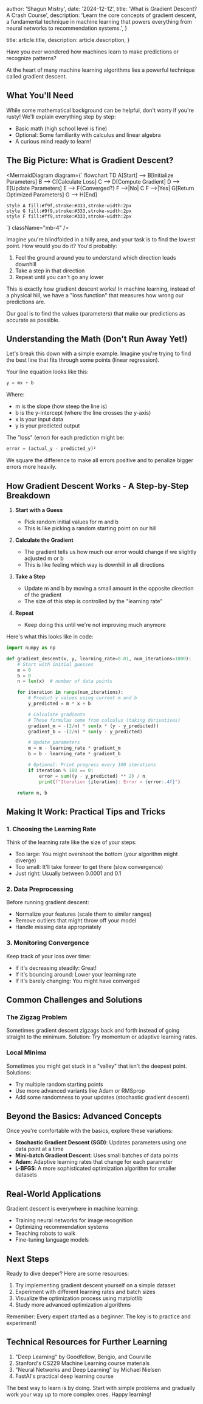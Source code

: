 

  author: 'Shagun Mistry',
  date: '2024-12-12',
  title: 'What is Gradient Descent? A Crash Course',
  description:
    'Learn the core concepts of gradient descent, a fundamental technique in machine learning that powers everything from neural networks to recommendation systems.',
}

  title: article.title,
  description: article.description,
}


Have you ever wondered how machines learn to make predictions or recognize patterns?

At the heart of many machine learning algorithms lies a powerful technique called gradient descent.

## What You'll Need

While some mathematical background can be helpful, don't worry if you're rusty! We'll explain everything step by step:

- Basic math (high school level is fine)
- Optional: Some familiarity with calculus and linear algebra
- A curious mind ready to learn!

## The Big Picture: What is Gradient Descent?

<MermaidDiagram diagram={`
flowchart TD
    A[Start] --> B[Initialize Parameters]
    B --> C[Calculate Loss]
    C --> D[Compute Gradient]
    D --> E[Update Parameters]
    E --> F{Converged?}
    F -->|No| C
    F -->|Yes| G[Return Optimized Parameters]
    G --> H[End]

    style A fill:#f9f,stroke:#333,stroke-width:2px
    style G fill:#9f9,stroke:#333,stroke-width:2px
    style F fill:#ff9,stroke:#333,stroke-width:2px

`}
className="mb-4"
/>

Imagine you're blindfolded in a hilly area, and your task is to find the lowest point. How would you do it? You'd probably:

1. Feel the ground around you to understand which direction leads downhill
2. Take a step in that direction
3. Repeat until you can't go any lower

This is exactly how gradient descent works! In machine learning, instead of a physical hill, we have a "loss function" that measures how wrong our predictions are.

Our goal is to find the values (parameters) that make our predictions as accurate as possible.

## Understanding the Math (Don't Run Away Yet!)

Let's break this down with a simple example. Imagine you're trying to find the best line that fits through some points (linear regression).

Your line equation looks like this:

```python
y = mx + b
```

Where:

- m is the slope (how steep the line is)
- b is the y-intercept (where the line crosses the y-axis)
- x is your input data
- y is your predicted output

The "loss" (error) for each prediction might be:

```python
error = (actual_y - predicted_y)²
```

We square the difference to make all errors positive and to penalize bigger errors more heavily.

## How Gradient Descent Works - A Step-by-Step Breakdown

1. **Start with a Guess**

   - Pick random initial values for m and b
   - This is like picking a random starting point on our hill

2. **Calculate the Gradient**

   - The gradient tells us how much our error would change if we slightly adjusted m or b
   - This is like feeling which way is downhill in all directions

3. **Take a Step**

   - Update m and b by moving a small amount in the opposite direction of the gradient
   - The size of this step is controlled by the "learning rate"

4. **Repeat**
   - Keep doing this until we're not improving much anymore

Here's what this looks like in code:

```python
import numpy as np

def gradient_descent(x, y, learning_rate=0.01, num_iterations=1000):
    # Start with initial guesses
    m = 0
    b = 0
    n = len(x)  # number of data points

    for iteration in range(num_iterations):
        # Predict y values using current m and b
        y_predicted = m * x + b

        # Calculate gradients
        # These formulas come from calculus (taking derivatives)
        gradient_m = -(2/n) * sum(x * (y - y_predicted))
        gradient_b = -(2/n) * sum(y - y_predicted)

        # Update parameters
        m = m - learning_rate * gradient_m
        b = b - learning_rate * gradient_b

        # Optional: Print progress every 100 iterations
        if iteration % 100 == 0:
            error = sum((y - y_predicted) ** 2) / n
            print(f"Iteration {iteration}: Error = {error:.4f}")

    return m, b
```

## Making It Work: Practical Tips and Tricks

### 1. Choosing the Learning Rate

Think of the learning rate like the size of your steps:

- Too large: You might overshoot the bottom (your algorithm might diverge)
- Too small: It'll take forever to get there (slow convergence)
- Just right: Usually between 0.0001 and 0.1

### 2. Data Preprocessing

Before running gradient descent:

- Normalize your features (scale them to similar ranges)
- Remove outliers that might throw off your model
- Handle missing data appropriately

### 3. Monitoring Convergence

Keep track of your loss over time:

- If it's decreasing steadily: Great!
- If it's bouncing around: Lower your learning rate
- If it's barely changing: You might have converged

## Common Challenges and Solutions

### The Zigzag Problem

Sometimes gradient descent zigzags back and forth instead of going straight to the minimum. Solution: Try momentum or adaptive learning rates.

### Local Minima

Sometimes you might get stuck in a "valley" that isn't the deepest point. Solutions:

- Try multiple random starting points
- Use more advanced variants like Adam or RMSprop
- Add some randomness to your updates (stochastic gradient descent)

## Beyond the Basics: Advanced Concepts

Once you're comfortable with the basics, explore these variations:

- **Stochastic Gradient Descent (SGD)**: Updates parameters using one data point at a time
- **Mini-batch Gradient Descent**: Uses small batches of data points
- **Adam**: Adaptive learning rates that change for each parameter
- **L-BFGS**: A more sophisticated optimization algorithm for smaller datasets

## Real-World Applications

Gradient descent is everywhere in machine learning:

- Training neural networks for image recognition
- Optimizing recommendation systems
- Teaching robots to walk
- Fine-tuning language models

## Next Steps

Ready to dive deeper? Here are some resources:

1. Try implementing gradient descent yourself on a simple dataset
2. Experiment with different learning rates and batch sizes
3. Visualize the optimization process using matplotlib
4. Study more advanced optimization algorithms

Remember: Every expert started as a beginner. The key is to practice and experiment!

## Technical Resources for Further Learning

1. "Deep Learning" by Goodfellow, Bengio, and Courville
2. Stanford's CS229 Machine Learning course materials
3. "Neural Networks and Deep Learning" by Michael Nielsen
4. FastAI's practical deep learning course

The best way to learn is by doing. Start with simple problems and gradually work your way up to more complex ones. Happy learning!
